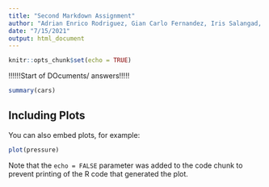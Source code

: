 ```yaml
---
title: "Second Markdown Assignment"
author: "Adrian Enrico Rodriguez, Gian Carlo Fernandez, Iris Salangad, John Kyle C. Lluz"
date: "7/15/2021"
output: html_document
---
```


```r
knitr::opts_chunk$set(echo = TRUE)
```


!!!!!!Start of DOcuments/ answers!!!!!






```r
summary(cars)
```

## Including Plots

You can also embed plots, for example:

```r
plot(pressure)
```

Note that the `echo = FALSE` parameter was added to the code chunk to prevent printing of the R code that generated the plot.
